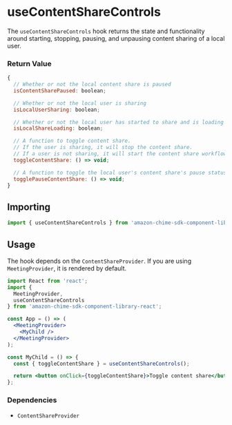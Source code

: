 <Meta title="SDK Hooks/useContentShareControls" />

# useContentShareControls

The `useContentShareControls` hook returns the state and functionality around starting, stopping, pausing, and unpausing content sharing of a local user.

### Return Value

```javascript
{
  // Whether or not the local content share is paused
  isContentSharePaused: boolean;

  // Whether or not the local user is sharing
  isLocalUserSharing: boolean;

  // Whether or not the local user has started to share and is loading
  isLocalShareLoading: boolean;

  // A function to toggle content share.
  // If the user is sharing, it will stop the content share.
  // If a user is not sharing, it will start the content share workflow.
  toggleContentShare: () => void;

  // A function to toggle the local user's content share's pause status.
  togglePauseContentShare: () => void;
}
```

## Importing

```javascript
import { useContentShareControls } from 'amazon-chime-sdk-component-library-react';
```

## Usage

The hook depends on the `ContentShareProvider`. If you are using `MeetingProvider`, it is rendered by default.

```jsx
import React from 'react';
import {
  MeetingProvider,
  useContentShareControls
} from 'amazon-chime-sdk-component-library-react';

const App = () => (
  <MeetingProvider>
    <MyChild />
  </MeetingProvider>
);

const MyChild = () => {
  const { toggleContentShare } = useContentShareControls();

  return <button onClick={toggleContentShare}>Toggle content share</button>;
};
```

### Dependencies

- `ContentShareProvider`
